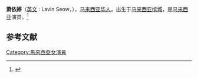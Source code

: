 {{艺人
|类型 = 女艺人
|姓名 = 萧依婷
|别名 = 萧伊婷
|本名 = 
|英文名 = Lavin 
|罗马拼音 = Seow Yi Ting
|昵称 = 依婷姐、Lavin、Seow
|国籍 = {{MYS}}
|永久居留权 = 
|出生日期 = {{birth date and age|1976|8|1}}
|出生地点 = {{flag|Malaya}}[[槟城|槟城]]
|籍贯 = [[福建省|福建省]]
|教育程度 = 
|语言 = [[粤语|粤语]]、[[华语|华语]]、[[马来西亚语|马来语]]、[[广东话|广东话]]
|职业 = [[演员|演员]]、[[模特|模特]]、[[品牌代言人|品牌代言人]]、[[企业家|企业家]]、[[公共演讲者|公共演讲者]]
|音乐类型 = 
|演奏乐器 = 
|出身地 = {{MYS}}
|出道日期 = 1981年
|出道作 = 
|代表作 = 娘惹相思格
|活跃年代 = 1981年至今
|经纪公司 = HVD、八度空间
|宗教信仰 = 
|配偶 = 已婚
|儿女 = 4儿
|父母 = 
| imdb = 11616536
| 奖项 =
}}
'''萧依婷'''（[[英文|英文]] : Lavin Seow，{{bd|1976年|8月1日|||S萧依婷}}），[[马来西亚华人|马来西亚华人]]，出生于[[马来西亚|马来西亚]][[槟城|槟城]]，是[[马来西亚|马来西亚]]演员。<ref>{{Cite web |title=《娘惹相思格》夺最受欢迎中文电视剧奖‧男演员穿比基尼庆功？ |url=https://www.sinchew.com.my/content/content_2034996.html |accessdate=2020-08-06 |author=大马娱乐 |date=2019-04-08 |publisher=星洲人 |language=zh-hans |archive-date=2020-09-26 |archive-url=https://web.archive.org/web/20200926050309/https://www.sinchew.com.my/content/content_2034996.html |dead-url=no }}</ref>

==参考文献==
{{reflist}}

{{actor-stub}}

[[Category:馬來西亞女演員|Category:馬來西亞女演員]]
